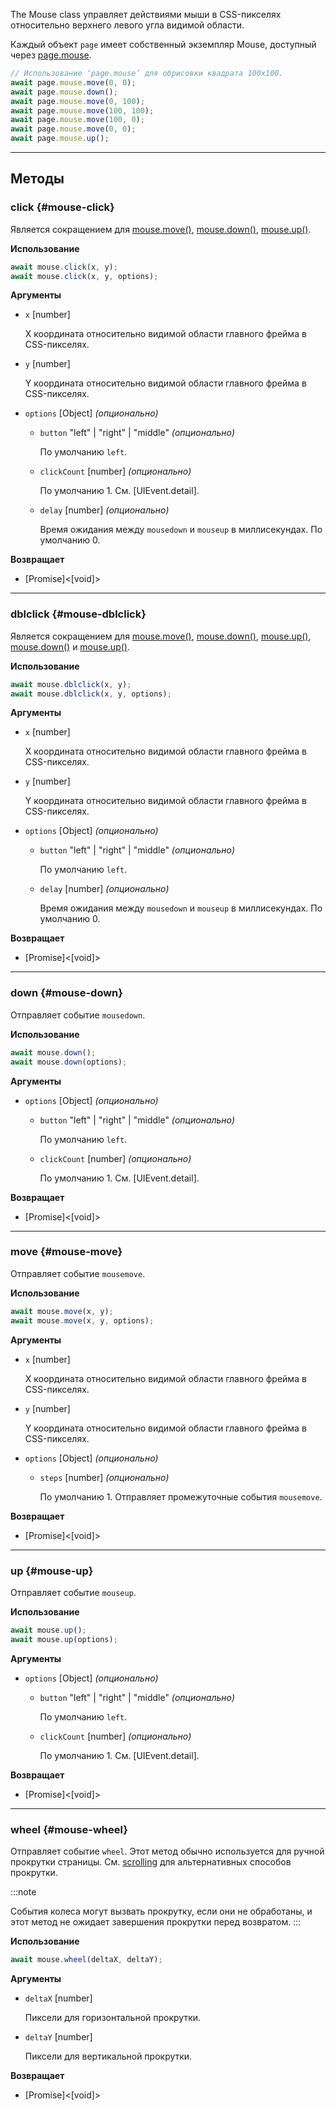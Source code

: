 The Mouse class управляет действиями мыши в CSS-пикселях относительно верхнего левого угла видимой области.

Каждый объект `page` имеет собственный экземпляр Mouse, доступный через [page.mouse](/api/class-page.mdx#page-mouse).

```js
// Использование ‘page.mouse’ для обрисовки квадрата 100x100.
await page.mouse.move(0, 0);
await page.mouse.down();
await page.mouse.move(0, 100);
await page.mouse.move(100, 100);
await page.mouse.move(100, 0);
await page.mouse.move(0, 0);
await page.mouse.up();
```

---

## Методы

### click {#mouse-click}

Является сокращением для [mouse.move()](/api/class-mouse.mdx#mouse-move), [mouse.down()](/api/class-mouse.mdx#mouse-down), [mouse.up()](/api/class-mouse.mdx#mouse-up).

**Использование**

```js
await mouse.click(x, y);
await mouse.click(x, y, options);
```

**Аргументы**
- `x` [number]
  
  X координата относительно видимой области главного фрейма в CSS-пикселях.
- `y` [number]
  
  Y координата относительно видимой области главного фрейма в CSS-пикселях.
- `options` [Object] *(опционально)*
  - `button` "left" | "right" | "middle" *(опционально)*
    
    По умолчанию `left`.
  - `clickCount` [number] *(опционально)*
    
    По умолчанию 1. См. [UIEvent.detail].
  - `delay` [number] *(опционально)*
    
    Время ожидания между `mousedown` и `mouseup` в миллисекундах. По умолчанию 0.

**Возвращает**
- [Promise]&lt;[void]&gt;

---

### dblclick {#mouse-dblclick}

Является сокращением для [mouse.move()](/api/class-mouse.mdx#mouse-move), [mouse.down()](/api/class-mouse.mdx#mouse-down), [mouse.up()](/api/class-mouse.mdx#mouse-up), [mouse.down()](/api/class-mouse.mdx#mouse-down) и [mouse.up()](/api/class-mouse.mdx#mouse-up).

**Использование**

```js
await mouse.dblclick(x, y);
await mouse.dblclick(x, y, options);
```

**Аргументы**
- `x` [number]
  
  X координата относительно видимой области главного фрейма в CSS-пикселях.
- `y` [number]
  
  Y координата относительно видимой области главного фрейма в CSS-пикселях.
- `options` [Object] *(опционально)*
  - `button` "left" | "right" | "middle" *(опционально)*
    
    По умолчанию `left`.
  - `delay` [number] *(опционально)*
    
    Время ожидания между `mousedown` и `mouseup` в миллисекундах. По умолчанию 0.

**Возвращает**
- [Promise]&lt;[void]&gt;

---

### down {#mouse-down}

Отправляет событие `mousedown`.

**Использование**

```js
await mouse.down();
await mouse.down(options);
```

**Аргументы**
- `options` [Object] *(опционально)*
  - `button` "left" | "right" | "middle" *(опционально)*
    
    По умолчанию `left`.
  - `clickCount` [number] *(опционально)*
    
    По умолчанию 1. См. [UIEvent.detail].

**Возвращает**
- [Promise]&lt;[void]&gt;

---

### move {#mouse-move}

Отправляет событие `mousemove`.

**Использование**

```js
await mouse.move(x, y);
await mouse.move(x, y, options);
```

**Аргументы**
- `x` [number]
  
  X координата относительно видимой области главного фрейма в CSS-пикселях.
- `y` [number]
  
  Y координата относительно видимой области главного фрейма в CSS-пикселях.
- `options` [Object] *(опционально)*
  - `steps` [number] *(опционально)*
    
    По умолчанию 1. Отправляет промежуточные события `mousemove`.

**Возвращает**
- [Promise]&lt;[void]&gt;

---

### up {#mouse-up}

Отправляет событие `mouseup`.

**Использование**

```js
await mouse.up();
await mouse.up(options);
```

**Аргументы**
- `options` [Object] *(опционально)*
  - `button` "left" | "right" | "middle" *(опционально)*
    
    По умолчанию `left`.
  - `clickCount` [number] *(опционально)*
    
    По умолчанию 1. См. [UIEvent.detail].

**Возвращает**
- [Promise]&lt;[void]&gt;

---

### wheel {#mouse-wheel}

Отправляет событие `wheel`. Этот метод обычно используется для ручной прокрутки страницы. См. [scrolling](../input.mdx#scrolling) для альтернативных способов прокрутки.

:::note

События колеса могут вызвать прокрутку, если они не обработаны, и этот метод не ожидает завершения прокрутки перед возвратом.
:::

**Использование**

```js
await mouse.wheel(deltaX, deltaY);
```

**Аргументы**
- `deltaX` [number]
  
  Пиксели для горизонтальной прокрутки.
- `deltaY` [number]
  
  Пиксели для вертикальной прокрутки.

**Возвращает**
- [Promise]&lt;[void]&gt;